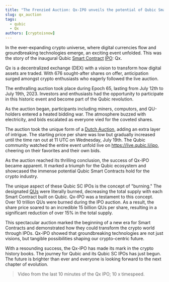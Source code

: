 ```yaml
---
title: "The Frenzied Auction: Qx-IPO unveils the potential of Qubic Smart Contracts"
slug: qx_auction
tags:
  - qubic
  - Qx
authors: [cryptoisnow]
---
```




In the ever-expanding crypto universe, where digital currencies flow and groundbreaking technologies emerge, an exciting event unfolded. This was the story of the inaugural Qubic [Smart Contract](/learn/smart-contracts) [IPO](/learn/ipo): Qx.

Qx is a decentralized exchange (DEX) with a vision to transform how digital assets are traded. With 676 sought-after shares on offer, anticipation surged amongst crypto enthusiasts who eagerly followed the live auction.

The enthralling auction took place during Epoch 65, lasting from July 12th to July 19th, 2023. Investors and enthusiasts had the opportunity to participate in this historic event and become part of the Qubic revolution.

As the auction began, participants including miners, computors, and QU-holders entered a heated bidding war. The atmosphere buzzed with electricity, and bids escalated as everyone vied for the coveted shares.

The auction took the unique form of a [Dutch Auction](/learn/dutch-auction), adding an extra layer of intrigue. The starting price per share was low but gradually increased until the time ran out at 11 UTC on Wednesday, July 19th. The Qubic community watched the entire event unfold live on https://live.qubic.li/ipo, cheering on their favorites and their own bids.

As the auction reached its thrilling conclusion, the success of Qx-IPO became apparent. It marked a triumph for the Qubic ecosystem and showcased the immense potential Qubic Smart Contracts hold for the crypto industry.

The unique aspect of these Qubic SC IPOs is the concept of "burning." The designated [QUs](/learn/tokenomics)  were literally burned, decreasing the total supply with each Smart Contract built on Qubic. Qx-IPO was a testament to this concept. Over 10 trillion QUs were burned during the IPO auction. As a result, the share price soared to an incredible 15 billion QUs per share, resulting in a significant reduction of over 15% in the total supply.

This spectacular auction marked the beginning of a new era for Smart Contracts and demonstrated how they could transform the crypto world through IPOs. Qx-IPO showed that groundbreaking technologies are not just visions, but tangible possibilities shaping our crypto-centric future.

With a resounding success, the Qx-IPO has made its mark in the crypto history books. The journey for Qubic and its Qubic SC IPOs has just begun. The future is brighter than ever and everyone is looking forward to the next chapter of evolution.

<ReactPlayer playing controls url='/media/230719_IPO_Qx.mp4' />

> Video from the last 10 minutes of the Qx IPO; 10 x timespeed.
